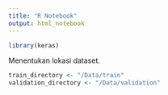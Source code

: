 ```yaml
---
title: "R Notebook"
output: html_notebook
---
```




```r
library(keras)
```
Menentukan lokasi dataset.
```r
train_directory <- "/Data/train"
validation_directory <- "/Data/validation"
```
